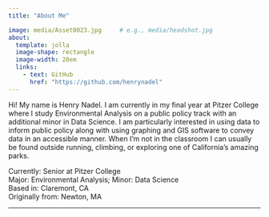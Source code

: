 ```yaml
---
title: "About Me"

image: media/Asset0023.jpg     # e.g., media/headshot.jpg
about:
  template: jolla
  image-shape: rectangle
  image-width: 28em
  links:
    - text: GitHub
      href: "https://github.com/henrynadel"
---
```


Hi! My name is Henry Nadel. I am currently in my final year at Pitzer College where I study Environmental Analysis on a public policy track with an additional minor in Data Science. I am particularly interested in using data to inform public policy along with using graphing and GIS software to convey data in an accessible manner. When I'm not in the classroom I can usually be found outside running, climbing, or exploring one of California’s amazing parks.

Currently: Senior at Pitzer College  
Major: Environmental Analysis; Minor: Data Science  
Based in: Claremont, CA  
Originally from: Newton, MA

---
